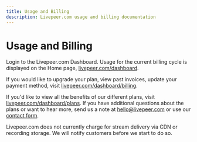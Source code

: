 ```yaml
---
title: Usage and Billing
description: Livepeer.com usage and billing documentation
---
```


# Usage and Billing

Login to the Livepeer.com Dashboard. Usage for the current billing cycle is
displayed on the Home page,
[livepeer.com/dashboard](https://livepeer.com//dashboard).

If you would like to upgrade your plan, view past invoices, update your payment
method, visit
[livepeer.com/dashboard/billing](https://livepeer.com/dashboard/billing).

If you'd like to view all the benefits of our different plans, visit
[livepeer.com/dashboard/plans](https://livepeer.com/dashboard/plans). If you
have additional questions about the plans or want to hear more, send us a note
at hello@livepeer.com or use our [contact form](https://livepeer.com/contact).

Livepeer.com does not currently charge for stream delivery via CDN or recording
storage. We will notify customers before we start to do so.

